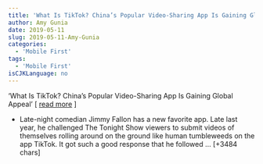```yaml
---
title: 'What Is TikTok? China’s Popular Video-Sharing App Is Gaining Global Appeal' 
author: Amy Gunia
date: 2019-05-11
slug: 2019-05-11-Amy-Gunia
categories: 
  - 'Mobile First'
tags: 
  - 'Mobile First'
isCJKLanguage: no 
---
```



'What Is TikTok? China’s Popular Video-Sharing App Is Gaining Global Appeal' [ <a href="http://time.com/5583700/china-tech-tiktok-app/" target="_blank">read more</a> ]

- Late-night comedian Jimmy Fallon has a new favorite app. Late last year, he challenged The Tonight Show viewers to submit videos of themselves rolling around on the ground like human tumbleweeds on the app TikTok. It got such a good response that he followed … [+3484 chars] 
